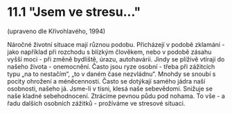 # 11.1 "Jsem ve stresu..."

(upraveno dle Křivohlavého, 1994)

Náročné životní situace mají různou podobu. Přicházejí v podobě zklamání - jako například při rozchodu s blízkým člověkem, nebo v podobě zásahu vyšší moci - při změně bydliště, úrazu, autohavárii. Jindy se plíživě vtírají do našeho života - onemocnění. Často jsou ryze osobní - třeba při zážitcích typu „na to nestačím“, „to v daném čase nezvládnu“. Mnohdy se snoubí s pocity ohrožení a méněcennosti. Často se dotýkají samého jádra naší osobnosti, našeho já. Jsme-li v tísni, klesá naše sebevědomí. Snižuje se naše kladné sebehodnocení. Ztrácíme pevnou půdu pod nohama. To vše - a řadu dalších osobních zážitků - prožíváme ve stresové situaci.